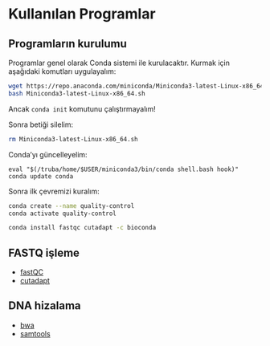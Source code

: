 # Kullanılan Programlar

## Programların kurulumu {#sec-kurulum}

Programlar genel olarak Conda sistemi ile kurulacaktır. Kurmak için aşağıdaki komutları uygulayalım:

```bash
wget https://repo.anaconda.com/miniconda/Miniconda3-latest-Linux-x86_64.sh
bash Miniconda3-latest-Linux-x86_64.sh
```

Ancak `conda init` komutunu çalıştırmayalım!

Sonra betiği silelim:

```bash
rm Miniconda3-latest-Linux-x86_64.sh
```

Conda'yı güncelleyelim:

```
eval "$(/truba/home/$USER/miniconda3/bin/conda shell.bash hook)"
conda update conda
```

Sonra ilk çevremizi kuralım:

```bash
conda create --name quality-control
conda activate quality-control

conda install fastqc cutadapt -c bioconda
```
## FASTQ işleme

+ [fastQC](https://www.bioinformatics.babraham.ac.uk/projects/fastqc/)
+ [cutadapt](https://cutadapt.readthedocs.io/en/stable/)


## DNA hizalama

+ [bwa](https://bio-bwa.sourceforge.net/)
+ [samtools](http://www.htslib.org/)
